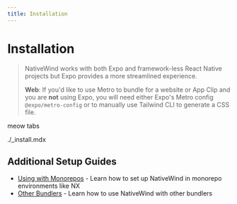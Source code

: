 ```yaml
---
title: Installation
---
```


# Installation

> NativeWind works with both Expo and framework-less React Native projects but Expo provides a more streamlined experience.
> 
> **Web**: If you'd like to use Metro to bundle for a website or App Clip and you are **not** using Expo, you will need either Expo's Metro config `@expo/metro-config` or to manually use Tailwind CLI to generate a CSS file.

meow tabs

<include>./\_install.mdx</include>

## Additional Setup Guides

- [Using with Monorepos](./using-with-monorepos) - Learn how to set up NativeWind in monorepo environments like NX
- [Other Bundlers](./other-bundlers) - Learn how to use NativeWind with other bundlers